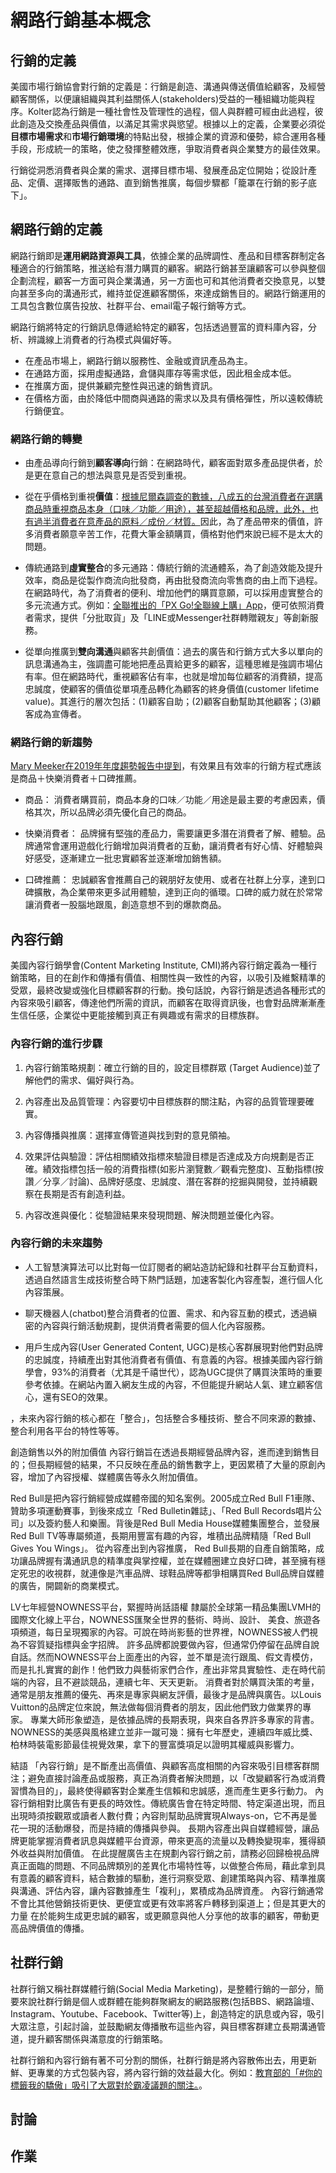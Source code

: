 # 網路行銷基本概念{#internet-marketing-introduction}

## 行銷的定義
美國市場行銷協會對行銷的定義是：行銷是創造、溝通與傳送價值給顧客，及經營顧客關係，以便讓組織與其利益關係人(stakeholders)受益的一種組織功能與程序。Kolter認為行銷是一種社會性及管理性的過程，個人與群體可經由此過程，彼此創造及交換產品與價值，以滿足其需求與慾望。根據以上的定義，企業要必須從**目標市場需求**和**市場行銷環境**的特點出發，根據企業的資源和優勢，綜合運用各種手段，形成統一的策略，使之發揮整體效應，爭取消費者與企業雙方的最佳效果。

行銷從洞悉消費者與企業的需求、選擇目標市場、發展產品定位開始；從設計產品、定價、選擇販售的通路、直到銷售推廣，每個步驟都「籠罩在行銷的影子底下」。

## 網路行銷的定義
網路行銷即是**運用網路資源與工具**，依據企業的品牌調性、產品和目標客群制定各種適合的行銷策略，推送給有潛力購買的顧客。網路行銷甚至讓顧客可以參與整個企劃流程，顧客一方面可與企業溝通，另一方面也可和其他消費者交換意見，以雙向甚至多向的溝通形式，維持並促進顧客關係，來達成銷售目的。網路行銷運用的工具包含數位廣告投放、社群平台、email電子報行銷等方式。

網路行銷將特定的行銷訊息傳遞給特定的顧客，包括透過豐富的資料庫內容，分析、辨識線上消費者的行為模式與偏好等。

- 在產品市場上，網路行銷以服務性、金融或資訊產品為主。
- 在通路方面，採用虛擬通路，倉儲與庫存等需求低，因此租金成本低。
- 在推廣方面，提供兼顧完整性與迅速的銷售資訊。
- 在價格方面，由於降低中間商與通路的需求以及具有價格彈性，所以遠較傳統行銷便宜。

### 網路行銷的轉變

- 由產品導向行銷到**顧客導向**行銷：在網路時代，顧客面對眾多產品提供者，於是更在意自己的想法與意見是否受到重視。

- 從在乎價格到重視**價值**：[根據尼爾森調查的數據，八成五的台灣消費者在選購商品時重視商品本身（口味／功能／用途），甚至超越價格和品牌，此外，也有過半消費者在意產品的原料／成份／材質。](https://www.brain.com.tw/news/articlecontent?ID=48018#3HvzOcpp)因此，為了產品帶來的價值，許多消費者願意辛苦工作，花費大筆金額購買，價格對他們來說已經不是太大的問題。

- 傳統通路到**虛實整合**的多元通路：傳統行銷的流通體系，為了創造效能及提升效率，商品是從製作商流向批發商，再由批發商流向零售商的由上而下過程。在網路時代，為了消費者的便利、增加他們的購買意願，可以採用虛實整合的多元流通方式。例如：[全聯推出的「PX Go!全聯線上購」App](https://www.bnext.com.tw/article/55278/px-go-pxmart-app-on-line-)，便可依照消費者需求，提供「分批取貨」及「LINE或Messenger社群轉贈親友」等創新服務。

- 從單向推廣到**雙向溝通**與顧客共創價值：過去的廣告和行銷方式大多以單向的訊息溝通為主，強調盡可能地把產品賣給更多的顧客，這種思維是強調市場佔有率。但在網路時代，重視顧客佔有率，也就是增加每位顧客的消費額，提高忠誠度，使顧客的價值從單項產品轉化為顧客的終身價值(customer lifetime value)。其進行的層次包括：(1)顧客自助；(2)顧客自動幫助其他顧客；(3)顧客成為宣傳者。

### 網路行銷的新趨勢

[Mary Meeker在2019年年度趨勢報告中提到](https://www.brain.com.tw/news/articlecontent?ID=48018#sKQMLtk7)，有效果且有效率的行銷方程式應該是商品＋快樂消費者＋口碑推薦。

- 商品： 消費者購買前，商品本身的口味／功能／用途是最主要的考慮因素，價格其次，所以品牌必須先優化自己的商品。

- 快樂消費者： 品牌擁有堅強的產品力，需要讓更多潛在消費者了解、體驗。品牌通常會運用遊戲化行銷增加與消費者的互動，讓消費者有好心情、好體驗與好感受，逐漸建立一批忠實顧客並逐漸增加銷售額。

- 口碑推薦： 忠誠顧客會推薦自己的親朋好友使用、或者在社群上分享，達到口碑擴散，為企業帶來更多試用體驗，達到正向的循環。口碑的威力就在於常常讓消費者一股腦地跟風，創造意想不到的爆款商品。

## 內容行銷

美國內容行銷學會(Content Marketing Institute, CMI)將內容行銷定義為一種行銷策略，目的在創作和傳播有價值、相關性與一致性的內容，以吸引及維繫精準的受眾，最終改變或強化目標顧客群的行動。換句話說，內容行銷是透過各種形式的內容來吸引顧客，傳達他們所需的資訊，而顧客在取得資訊後，也會對品牌漸漸產生信任感，企業從中更能接觸到真正有興趣或有需求的目標族群。

### 內容行銷的進行步驟

1. 內容行銷策略規劃：確立行銷的目的，設定目標群眾 (Target Audience)並了解他們的需求、偏好與行為。

2. 內容產出及品質管理：內容要切中目標族群的關注點，內容的品質管理要確實。

3. 內容傳播與推廣：選擇宣傳管道與找到對的意見領袖。

4. 效果評估與驗證：評估相關績效指標來驗證目標是否達成及方向規劃是否正確。績效指標包括一般的消費指標(如影片瀏覽數／觀看完整度)、互動指標(按讚／分享／討論)、品牌好感度、忠誠度、潛在客群的挖掘與開發，並持續觀察在長期是否有創造利益。

5. 內容改進與優化：從驗證結果來發現問題、解決問題並優化內容。

### 內容行銷的未來趨勢

- 人工智慧演算法可以比對每一位訂閱者的網站造訪紀錄和社群平台互動資料，透過自然語言生成技術整合時下熱門話題，加速客製化內容產製，進行個人化內容策展。

- 聊天機器人(chatbot)整合消費者的位置、需求、和內容互動的模式，透過縝密的內容與行銷活動規劃，提供消費者需要的個人化內容服務。

- 用戶生成內容(User Generated Content, UGC)是核心客群展現對他們對品牌的忠誠度，持續產出對其他消費者有價值、有意義的內容。根據美國內容行銷學會，93%的消費者（尤其是千禧世代），認為UGC提供了購買決策時的重要參考依據。在網站內置入網友生成的內容，不但能提升網站人氣、建立顧客信心，還有SEO的效果。

，未來內容行銷的核心都在「整合」，包括整合多種技術、整合不同來源的數據、整合利用各平台的特性等等。 

創造銷售以外的附加價值 內容行銷旨在透過長期經營品牌內容，進而達到銷售目的；但長期經營的結果，不只反映在產品的銷售數字上，更因累積了大量的原創內容，增加了內容授權、媒體廣告等永久附加價值。

Red Bull是把內容行銷經營成媒體帝國的知名案例。2005成立Red Bull F1車隊、贊助多項運動賽事，到後來成立「Red Bulletin雜誌」、「Red Bull Records唱片公司」以及簽約藝人和樂團。背後是Red Bull Media House媒體集團整合，並發展Red Bull TV等專屬頻道，長期用豐富有趣的內容，堆積出品牌精隨「Red Bull Gives You Wings」。 從內容產出到內容推廣， Red Bull長期的自產自銷策略，成功讓品牌握有溝通訊息的精準度與掌控權，並在媒體圈建立良好口碑，甚至擁有穩定死忠的收視群，就連像是汽車品牌、球鞋品牌等都爭相購買Red Bull品牌自媒體的廣告，開闢新的商業模式。

LV七年經營NOWNESS平台，緊握時尚話語權 隸屬於全球第一精品集團LVMH的國際文化線上平台，NOWNESS匯聚全世界的藝術、時尚、設計、 美食、旅遊各項頻道，每日呈現獨家的內容。可說在時尚影藝的世界裡，NOWNESS被人們視為不容質疑指標與金字招牌。 許多品牌都說要做內容，但通常仍停留在品牌自說自話。然而NOWNESS平台上面產出的內容，並不單是流行跟風、假文青模仿，而是扎扎實實的創作！他們致力與藝術家們合作，產出非常具實驗性、走在時代前端的內容，且不避談競品，連續七年、天天更新。 消費者對於購買決策的考量，通常是朋友推薦的優先、再來是專家與網友評價，最後才是品牌與廣告。以Louis Vuitton的品牌定位來說，無法做每個消費者的朋友，因此他們致力做業界的專家。 專業大師形象塑造，是依據品牌的長期表現，與來自各界許多專家的背書。NOWNESS的美感與風格建立並非一蹴可幾：擁有七年歷史，連續四年威比獎、柏林時裝電影節最佳視覺效果，拿下的豐富獎項足以證明其權威與影響力。

結語 「內容行銷」是不斷產出高價值、與顧客高度相關的內容來吸引目標客群關注；避免直接討論產品或服務，真正為消費者解決問題，以「改變顧客行為或消費習慣為目的」，最終使得顧客對企業產生信賴和忠誠感，進而產生更多行動力。 內容行銷相對比廣告有更長的時效性。傳統廣告會在特定時間、特定渠道出現，而且出現時須按觀眾或讀者人數付費；內容則幫助品牌實現Always-on，它不再是曇花一現的活動爆發，而是持續的傳播與參與。 長期內容產出與自媒體經營，讓品牌更能掌握消費者訊息與媒體平台資源，帶來更高的流量以及轉換變現率，獲得額外收益與附加價值。 在此提醒廣告主在規劃內容行銷之前，請務必回歸檢視品牌真正面臨的問題、不同品牌類別的差異化市場特性等，以做整合佈局，藉此拿到具有意義的顧客資料，結合數據的驅動，進行洞察受眾、創建策略與內容、精準推廣與溝通、評估內容，讓內容數據產生「複利」，累積成為品牌資產。 內容行銷通常不會比其他營銷技術更快、更便宜或更有效率將客戶轉移到渠道上；但是其更大的力量 在於能夠生成更忠誠的顧客，或更願意與他人分享他的故事的顧客，帶動更高品牌價值的傳播。

## 社群行銷

社群行銷又稱社群媒體行銷(Social Media Marketing)，是整體行銷的一部分，簡要來說社群行銷是個人或群體在能夠群聚網友的網路服務(包括BBS、網路論壇、Instagram、Youtube、Facebook、Twitter等)上，創造特定的訊息或內容，吸引大眾注意，引起討論，並鼓勵網友傳播散布這些內容，與目標客群建立長期溝通管道，提升顧客關係與滿意度的行銷策略。

社群行銷和內容行銷有著不可分割的關係，社群行銷是將內容散佈出去，用更新鮮、更專業的方式包裝內容，將內容行銷的效益最大化。例如：[教育部的「#你的標籤我的驕傲」吸引了大眾對於霸凌議題的關注。](https://www.bnext.com.tw/article/55237/youtuber-chien-chien-gongzhu-ginoy-anti-bullying-project)。

## 討論 {-}

## 作業 {-}
